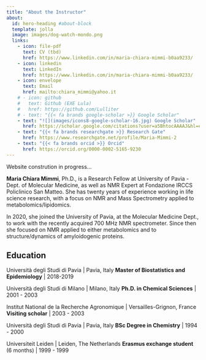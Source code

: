 ```yaml
---
title: "About the Instructor"
about:
  id: hero-heading #about-block 
  template: jolla
  image: images/dog-watch-mondo.png
  links:
    - icon: file-pdf
      text: CV (tbd)
      href: https://www.linkedin.com/in/maria-chiara-mimmi-b0aa9233/  
    - icon: linkedin
      text: LinkedIn
      href: https://www.linkedin.com/in/maria-chiara-mimmi-b0aa9233/
    - icon: envelope
      text: Email
      href: mailto:chiara_mimmi@yahoo.it
    # - icon: github
    #   text: Github (EXE Lula)
    #   href: https://github.com/Lulliter
    # - text: "{{< fa brands google-scholar >}} Google Scholar"
    - text: "![](images/icons8-google-scholar-16.jpg) Google Scholar"
      href: https://scholar.google.com/citations?user=a5BhtocAAAAJ&hl=en&oi=ao
    - text: "{{< fa brands researchgate >}} Research Gate"
      href: https://www.researchgate.net/profile/Maria-Mimmi-2
    - text: "{{< fa brands orcid >}} Orcid"
      href: https://orcid.org/0000-0002-5165-9230
---
```


::: {.callout-caution collapse="false"}
Website constrution in progress...
:::
 

:::{#hero-heading}

**Maria Chiara Mimmi**, Ph.D., is a Research Fellow at University of Pavia - Dept. of Molecular Medicine, as well as NMR Expert at Fondazione IRCCS Policlinico San Matteo. She has twenty years of experience working in life science research, with a focus on NMR and Mass Spectrometry applied to metabolomics/lipidomics.

In 2020, she joined the University of Pavia, at the Molecular Medicine Dept., to work with the recently acquired 700 MHz NMR spectrometer. Since then she focused on NMR applied to either metabolomics and to structure/dynamics of amyloidogenic proteins.

## Education

Università degli Studi di Pavia | Pavia, Italy 
**Master of Biostatistics and Epidemiology** | 2018-2019

Università degli Studi di Milano | Milano, Italy 
**Ph.D. in Chemical Sciences** | 2001 - 2003

Institut National de la Recherche Agronomique |  Versailles-Grignon, France 
**Visiting scholar** | 2003 - 2003

Università degli Studi di Pavia | Pavia, Italy 
**BSc Degree in Chemistry** | 1994 - 2000

Universiteit Leiden | Leiden, The Netherlands 
**Erasmus exchange student** (6 months) | 1999 - 1999


:::




<!-- ## Teaching Team -->

<!-- #### Andrew Bray -->

<!-- Andrew Bray is a statistician at UC Berkeley where he develops and teaches courses in statistics and data science. His gets excited about empowering students to use data to understand the world and enjoys being part of a community of people developing open source software and open source educational resources. Though primarily an R user, last year he taught a large data science class to 1100 students in Python, which had him sorely missing the R Markdown ecosystem. The experience made him particularly grateful for Quarto as a bridge to other communities of data scientists. -->

<!-- #### Rebecca Barter -->

<!-- Rebecca is a statistician, data scientist, educator, and communicator who has a dual passion for empowering others by teaching critical thinking and technical skills for data science, and for uncovering the hidden patterns and stories that live inside complex datasets (primarily related to healthcare and medicine). She is currently a postdoc at UC Berkeley and she sometimes writes about data science and R on her website at [www.rebeccabarter.com](https://www.rebeccabarter.com). -->



